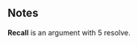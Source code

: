 {{CardPage
|quote = Medium build, great teeth, smelled terrible.
|description = Gain: Whenever you [[Expend]] a card, draw 1 card.<br/>[[Expend]]
|cost = 1
|character = Sal
|rarity = Rare
|decktype = Negotiation
|cardtype = Manipulate
|keywords = [[Expend]]
|expreq = 7
|upgrade1 = Boosted Recall
|upgrade1summary = Draw 2 cards
|upgrade2 = Pale Recall
|upgrade2summary = Cost 1 action less
}}
==Notes==
'''Recall''' is an argument with 5 resolve.